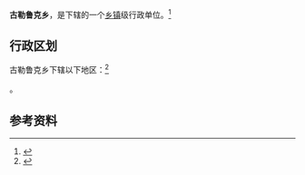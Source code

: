{{中国乡级行政区|65/31/29/209/000}}

'''古勒鲁克乡'''，是{{PRC admin/fullname|65/31/29/209/000|3}}下辖的一个[[乡镇|乡镇]]级行政单位。<ref>{{PRC admin/ref sgc|{{PRC admin/parent|65/31/29/209/000}}}}</ref>

== 行政区划 ==

古勒鲁克乡下辖以下地区：<ref>{{PRC admin/ref sgc|65/31/29/209/000}}</ref>

{{PRC admin/children|65/31/29/209/000}}。

== 参考资料 ==

{{reflist}}

{{行政区划小作品}}
{{PRC admin/navcat|65/31/29/209/000}}